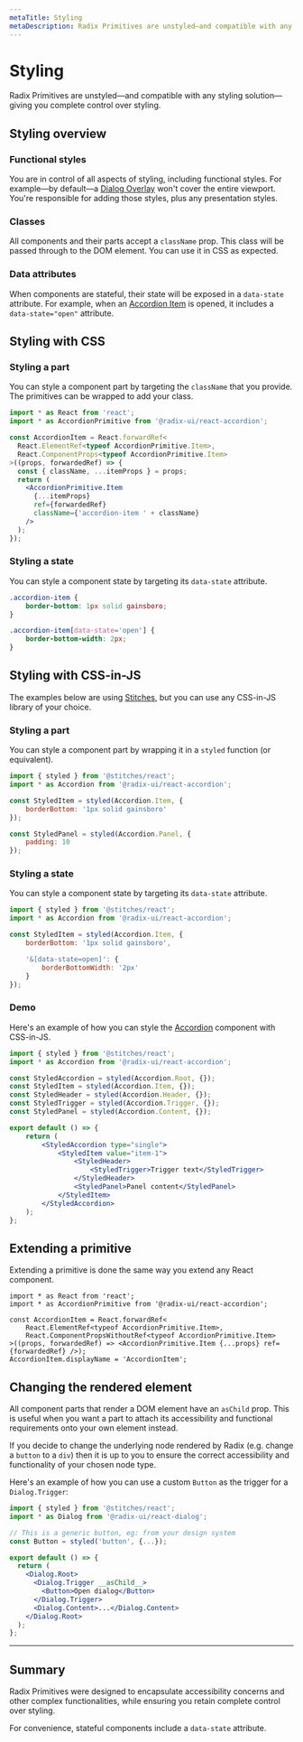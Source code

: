 ```yaml
---
metaTitle: Styling
metaDescription: Radix Primitives are unstyled—and compatible with any styling solution—giving you complete control over styling.
---
```


# Styling

<Description>
	Radix Primitives are unstyled—and compatible with any styling solution—giving you complete control
	over styling.
</Description>

## Styling overview

### Functional styles

You are in control of all aspects of styling, including functional styles. For example—by default—a [Dialog Overlay](../components/dialog) won't cover the entire viewport. You're responsible for adding those styles, plus any presentation styles.

### Classes

All components and their parts accept a `className` prop. This class will be passed through to the DOM element. You can use it in CSS as expected.

### Data attributes

When components are stateful, their state will be exposed in a `data-state` attribute. For example, when an [Accordion Item](../components/dialog) is opened, it includes a `data-state="open"` attribute.

## Styling with CSS

### Styling a part

You can style a component part by targeting the `className` that you provide. The primitives can be wrapped to add your class.

```jsx
import * as React from 'react';
import * as AccordionPrimitive from '@radix-ui/react-accordion';

const AccordionItem = React.forwardRef<
  React.ElementRef<typeof AccordionPrimitive.Item>,
  React.ComponentProps<typeof AccordionPrimitive.Item>
>((props, forwardedRef) => {
  const { className, ...itemProps } = props;
  return (
    <AccordionPrimitive.Item
      {...itemProps}
      ref={forwardedRef}
      className={'accordion-item ' + className}
    />
  );
});
```

### Styling a state

You can style a component state by targeting its `data-state` attribute.

```css
.accordion-item {
	border-bottom: 1px solid gainsboro;
}

.accordion-item[data-state='open'] {
	border-bottom-width: 2px;
}
```

## Styling with CSS-in-JS

The examples below are using [Stitches](https://stitches.dev), but you can use any CSS-in-JS library of your choice.

### Styling a part

You can style a component part by wrapping it in a `styled` function (or equivalent).

```jsx
import { styled } from '@stitches/react';
import * as Accordion from '@radix-ui/react-accordion';

const StyledItem = styled(Accordion.Item, {
	borderBottom: '1px solid gainsboro'
});

const StyledPanel = styled(Accordion.Panel, {
	padding: 10
});
```

### Styling a state

You can style a component state by targeting its `data-state` attribute.

```jsx
import { styled } from '@stitches/react';
import * as Accordion from '@radix-ui/react-accordion';

const StyledItem = styled(Accordion.Item, {
	borderBottom: '1px solid gainsboro',

	'&[data-state=open]': {
		borderBottomWidth: '2px'
	}
});
```

### Demo

Here's an example of how you can style the [Accordion](../components/accordion) component with CSS-in-JS.

```jsx
import { styled } from '@stitches/react';
import * as Accordion from '@radix-ui/react-accordion';

const StyledAccordion = styled(Accordion.Root, {});
const StyledItem = styled(Accordion.Item, {});
const StyledHeader = styled(Accordion.Header, {});
const StyledTrigger = styled(Accordion.Trigger, {});
const StyledPanel = styled(Accordion.Content, {});

export default () => {
	return (
		<StyledAccordion type="single">
			<StyledItem value="item-1">
				<StyledHeader>
					<StyledTrigger>Trigger text</StyledTrigger>
				</StyledHeader>
				<StyledPanel>Panel content</StyledPanel>
			</StyledItem>
		</StyledAccordion>
	);
};
```

## Extending a primitive

Extending a primitive is done the same way you extend any React component.

```tsx
import * as React from 'react';
import * as AccordionPrimitive from '@radix-ui/react-accordion';

const AccordionItem = React.forwardRef<
	React.ElementRef<typeof AccordionPrimitive.Item>,
	React.ComponentPropsWithoutRef<typeof AccordionPrimitive.Item>
>((props, forwardedRef) => <AccordionPrimitive.Item {...props} ref={forwardedRef} />);
AccordionItem.displayName = 'AccordionItem';
```

## Changing the rendered element

All component parts that render a DOM element have an `asChild` prop. This is useful when you want a part to attach its accessibility and functional requirements onto your own element instead.

If you decide to change the underlying node rendered by Radix (e.g. change a `button` to a `div`) then it is up to you to ensure the correct accessibility and functionality of your chosen node type.

Here's an example of how you can use a custom `Button` as the trigger for a `Dialog.Trigger`:

```jsx
import { styled } from '@stitches/react';
import * as Dialog from '@radix-ui/react-dialog';

// This is a generic button, eg: from your design system
const Button = styled('button', {...});

export default () => {
  return (
    <Dialog.Root>
      <Dialog.Trigger __asChild__>
        <Button>Open dialog</Button>
      </Dialog.Trigger>
      <Dialog.Content>...</Dialog.Content>
    </Dialog.Root>
  );
};
```

---

## Summary

Radix Primitives were designed to encapsulate accessibility concerns and other complex functionalities, while ensuring you retain complete control over styling.

For convenience, stateful components include a `data-state` attribute.
